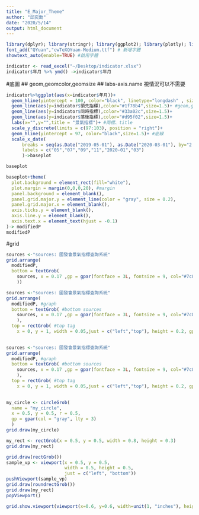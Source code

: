 ```yaml
---
title: "E_Major_Theme"
author: "邱奕勳"
date: "2020/5/14"
output: html_document
---
```

```r
library(dplyr); library(stringr); library(ggplot2); library(plotly); library(lubridate); library(readr); library(tidyr); library(showtext);library(grid);library(readxl);library(gridExtra)
font_add("QYuan","cwTeXQYuan-Medium.ttf") # 新增字體
showtext_auto(enable=TRUE) #啟用字體
```

```r
indicator <- read_excel("~/Desktop/indicator.xlsx")
indicator$年月 %>% ymd() ->indicator$年月
```


#底圖
## geom,geomcolor,geomsize
## labs-axis.name 視情況可以不需要
```r
indicator%>%ggplot(aes(x=indicator$年月))+
  geom_hline(yintercept = 100, color="black", linetype="longdash" , size =0.3)+
  geom_line(aes(y=indicator$領先指標),color="#1f78b4",size=1.5)+ #geom,geomcolor,geomsize
  geom_line(aes(y=indicator$同時指標),color="#33a02c",size=1.5)+
  geom_line(aes(y=indicator$落後指標),color="#d95f02",size=1.5)+
  labs(x="",y="",title = "景氣指標")+ #兩標、title
  scale_y_discrete(limits = c(97:103), position = "right")+
  geom_hline(yintercept = 97, color="black",size=1.5)+ #底線
  scale_x_date(
      breaks = seq(as.Date("2019-05-01"), as.Date("2020-03-01"), by="2 month"),
      labels = c("05","07","09","11","2020-01","03")
      )->baseplot

baseplot
```

```r
baseplot+theme(
  plot.background = element_rect(fill="white"),
  plot.margin = margin(0,0,0,20), #margin
  panel.background = element_blank(),
  panel.grid.major.y = element_line(color = "gray", size = 0.2),
  panel.grid.major.x = element_blank(), 
  axis.ticks.y = element_blank(),
  axis.line.y = element_blank(),
  axis.text.x = element_text(hjust = -0.1)
)-> modifiedP
modifiedP
```
#grid
```r
sources <-"sources: 國發會景氣指標查詢系統"
grid.arrange(
  modifiedP,
  bottom = textGrob(
    sources, x = 0.17 ,gp = gpar(fontface = 3L, fontsize = 9, col="#7c8290")
    ))
```


```r
sources <-"sources: 國發會景氣指標查詢系統"
grid.arrange(
  modifiedP, #graph
  bottom = textGrob( #bottom sources
    sources, x = 0.17 ,gp = gpar(fontface = 3L, fontsize = 9, col="#7c8290")
    ),
  top = rectGrob( #top tag
    x = 0, y = 1, width = 0.05,just = c("left","top"), height = 0.2, gp = gpar(fill="red")))
  
```

```r
sources <-"sources: 國發會景氣指標查詢系統"
grid.arrange(
  modifiedP, #graph
  bottom = textGrob( #bottom sources
    sources, x = 0.17 ,gp = gpar(fontface = 3L, fontsize = 9, col="#7c8290")
    ),
  top = rectGrob( #top tag
    x = 0, y = 1, width = 0.05,just = c("left","top"), height = 0.2, gp = gpar(fill="red")),arrangeGrob(modifiedP), ncol=2)
  
```


```r
my_circle <- circleGrob(
  name = "my_circle",
  x = 0.5, y = 0.5, r = 0.5,
  gp = gpar(col = "gray", lty = 3)
  )
grid.draw(my_circle)

my_rect <- rectGrob(x = 0.5, y = 0.5, width = 0.8, height = 0.3)
grid.draw(my_rect)
```

```r
grid.draw(rectGrob())
sample_vp <- viewport(x = 0.5, y = 0.5, 
                      width = 0.5, height = 0.5,
                      just = c("left", "bottom"))
pushViewport(sample_vp)
grid.draw(roundrectGrob())
grid.draw(my_rect)
popViewport()
```

```r
grid.show.viewport(viewport(x=0.6, y=0.6, width=unit(1, "inches"), height=unit(1, "inches"), angle=30))
```

